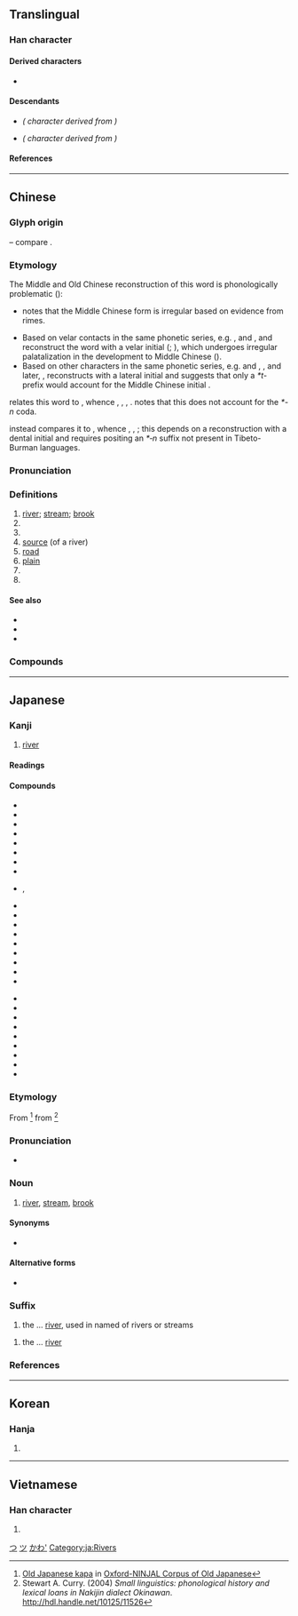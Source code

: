 {{also|州|巛|𫶧}}
{{character info}}
==Translingual==

===Han character===
{{stroke order|strokes=3}}
{{stroke order|type=animate}}
{{Han char|rn=47|rad=巛|as=00|sn=3|four=22000|canj=LLL|ids=⿰丿〢}}

====Derived characters====
* {{l|mul|[[𠆯]], [[𠯀]], [[圳]], [[汌]], [[𦘶]], [[杊]], [[𤆑]], [[㸪]], [[玔]], [[甽]], [[𥃹]], [[𥐣]], [[紃]]([[𬘓]]), [[𧈶]], [[𡔠]], [[訓]]([[训]]), [[𮙰]], [[䡅]], [[𫶨]], [[𪩢]], [[釧]]([[钏]]), [[馴]]([[驯]]), [[𩵙]], [[𩾧]], [[𦤸]], [[順]]([[顺]]), [[𡵅]], [[𡿫]], [[𪯠]], [[𣅕]], [[氚]], [[𫇨]], [[𤽃]], [[𥫨]], [[𥄊]], [[𥬂]], [[𪡢]], [[𩭁]], [[𨤅]]}}

====Descendants====
* {{l|ja|つ}} ''({{w|Hiragana}} character derived from {{w|Man'yōgana}})''
* {{l|ja|ツ}} ''({{w|Katakana}} character derived from {{w|Man'yōgana}})''

====References====
{{Han ref|kx=0323.230|dkj=08673|dj=0624.070|hdz=10032.020|uh=5DDD}}

[[Category:Han characters from which hiragana were derived|つ]]
[[Category:Han characters from which katakana were derived|ツ]]

----

==Chinese==
{{zh-forms|川|alt=巛}}
{{zh-wp|zh|yue}}

===Glyph origin===
{{Han etym}}
{{liushu|p}} – compare {{och-l|水}}.

===Etymology===
The Middle and Old Chinese reconstruction of this word is phonologically problematic ({{zh-ref|STEDT}}):
* {{zh-ref|Karlgren (1957)}} notes that the Middle Chinese form is irregular based on evidence from ''{{w|Shijing}}'' rimes.
* Based on velar contacts in the same phonetic series, e.g. {{zh-l|*巛}}, {{zh-l|*甽}} and {{zh-l|*訓}}, {{zh-ref|Baxter (1992)}} and {{zh-ref|Schuessler (2007)}} reconstruct the word with a velar initial ({{zh-ref|Handel, 1998}}; {{zh-ref|Sagart, 1999}}), which undergoes irregular palatalization in the development to Middle Chinese ({{zh-ref|Baxter, 1992}}).
* Based on other characters in the same phonetic series, e.g. {{zh-l|*順}} and {{zh-l|*馴}}, {{zh-ref|Sagart (1999)}}, and later, {{zh-ref|Baxter and Sagart (2014)}}, reconstructs {{lang|zh|川}} with a lateral initial and suggests that only a ''*t-'' prefix would account for the Middle Chinese initial {{IPAchar|/t͡ɕʰ/}}.

{{zh-ref|Schuessler (2007)}} relates this word to {{cog|sit-pro|*kl(j)u(ŋ/k)||river; valley}}, whence {{och-l|江|river}}, {{och-l|谷|valley|id=2}}, {{cog|bo|ཀླུང||river}}, {{cog|my|ချောင်း||stream}}. {{zh-ref|STEDT}} notes that this does not account for the ''*-n'' coda.

{{zh-ref|STEDT}} instead compares it to {{cog|sit-pro|*m-t(w)əj-n ~ *m-ti-s||water; fluid; liquid; river; soak; spit}}, whence {{och-l|涕|tears|id=1}}, {{cog|tbq-kuk-pro|*tuj||water; fluid; liquid}}, {{cog|cdm|तीः||water; rain; river}}; this depends on a reconstruction with a dental initial and requires positing an ''*‑n'' suffix not present in Tibeto-Burman languages.

===Pronunciation===
{{zh-pron
|m=chuān
|m-s=cuan1
|dg=чүан1
|c=cyun1
|c-t=cun1
|g=con1
|h=pfs=chhôn;gd=con1
|j=cuan1
|mb=chṳ́ing
|md=chuŏng
|mn=chhoan/xm,qz,tp,kh,tn,tc,hc,lk,sx,km,mg:chhng/zz,yl:chhuiⁿ
|mn_note=chhoan - literary; chhng/chhuiⁿ - vernacular (only used in {{zh-l|*尻川}})
|mn-t=cuang1/cuêng1/ceng1
|mn-t_note=cuang1/cuêng1 - literary (cuêng1 - Chaozhou); ceng1 - vernacular (only used in {{zh-l|*尻川}})
|w=1tshoe
|x=qyenn1
|mc=y
|oc=y
|cat=n,v,pn
}}

===Definitions===
{{zh-hanzi}}

# [[river]]; [[stream]]; [[brook]]
# {{zh-synonym|汆|to [[boil]] [[food]] for a short time in boiled water}}
# {{zh-short|四川|[[Sichuan]] Province, China}}
# [[source]] (of a river)
# [[road]]
# [[plain]]
# {{zh-alt-form|穿}}
# {{surname|zh}}

====See also====
* {{zh-l|河}}
* {{zh-l|江}}
* {{zh-l|溪}}

===Compounds===
{{zh-der|一馬平川|三川|中川|伊川|信濃川|八水三川|冰川|名山大川|四川|大川|大金川|大陸冰川|山川|川劇|川后|川土|川堂|川崎|川崎症|川柳|川椒|川流|川流不息|川渟嶽峙|川澤|德川|川澤納汙|川瀆|川穀|川芎|川貝|川費|川資|川軍|川連|川陸|川鹽|巨川|常川|平川|河川|河川襲奪|流血成川|潁川|百川|百川學海|百川歸海|盤川|眠川|眾川赴海|秦川|秦川女|臨川羨魚|芥川賞|荊川集|跋山涉川|跋涉山川|輞川|逝川|金川|銀川|長川|麓川|漢川|均川|川店|防川|川底下|鎮川|邢川|汶川|小川|利川|淅川|婺川|陸川|吳川|梅川}}

{{zh-cat|Landforms|Water}}

----

==Japanese==

===Kanji===
{{ja-kanji|grade=1|rs=巛00}}

# [[river]]

====Readings====
{{ja-readings
|goon=せん
|kanon=せん
|kun=かわ-<かは-
|nanori=か, こ, さわ
}}

====Compounds====
{{der-top3|Compounds}}
* {{ja-r|川%上|かわ%かみ|upstream}}
* {{ja-r|川%下|かわ%しも|downstream}}
* {{ja-r|川%岸|かわ%ぎし|river bank}}
* {{ja-r|川%口|かわ%ぐち|mouth of river}}
* {{ja-r|川%崎|^かわ%さき|Kawasaki}}
* {{ja-r|川%瀬|かわ%せ|rapids}}
* {{ja-r|川%蝉|かわ%せみ|kingfisher}}
* {{ja-r|川%端|かわ%ばた|riverbank}}
* {{ja-r|川%縁|かわ%ぶち}}, {{ja-r|川%縁|かわ%べり|riverside}}
{{der-mid3}}
* {{ja-r|川%獺|かわ%うそ|otter}}
* {{ja-r|川%嫁|かわ%よめ|river [[nymph]]}}
* {{ja-r|川%原|かわ%ら|[[riparian]] plain, flats alongside a river}}
* {{ja-r|川%柳|せん%りゅう|comic haiku}}
* {{ja-r|小%川|お%がわ|brook}}
* {{ja-r|河%川|か%せん|rivers}}
* {{ja-r|山%川|さん%せん|mountains and rivers}}
* {{ja-r|滝%川|たき%がわ|rapids}}
* {{ja-r|谷%川|たに%がわ|mountain stream}}
{{der-mid3}}
* {{ja-r|堀%川|ほり%かわ|canal}}
* {{ja-r|淀%川|^よど%がわ|Yodogawa River}}
* {{ja-r|川%下り|かわ%くだり|going downstream}}
* {{ja-r|川%沿い|かわ%ぞい|along the river}}
* {{ja-r|ドン川|^ドン-がわ|Don River}}
* {{ja-r|天の川|^あま の がわ|Milky Way}}
* {{ja-r|江%戸%川|^え%ど%がわ|Edo River}}
* {{ja-r|角%川|^かど%かわ|surname}}
* {{ja-r|河%川%敷|か%せん%しき|riverbed}}
{{der-bottom}}

===Etymology===
{{ja-kanjitab|かわ|yomi=k|alt=河}}
From {{inh|ja|ojp|-}} {{IPAfont|kapa}}<ref>[http://npcmj.ninjal.ac.jp/interfaces/cgi-bin/dictionary.sh?search=l050025&part=n&db=oncoj Old Japanese kapa] in [http://oncoj.ninjal.ac.jp/ Oxford-NINJAL Corpus of Old Japanese]</ref> from {{inh|ja|jpx-pro|*kapa}}<ref>Stewart A. Curry. (2004) ''Small linguistics: phonological history and lexical loans in Nakijin dialect Okinawan''. http://hdl.handle.net/10125/11526</ref>

===Pronunciation===
{{ja-pron|かわ|acc=2|acc_ref=SMK2}}
* {{a|[[w:Kagoshima dialect|Kagoshima]]}} {{IPA|ja|[ko̞ː]}}

===Noun===
{{ja-noun|かわ|hhira=かは}}

# [[river]], [[stream]], [[brook]]

====Synonyms====
* {{ja-r|河%川|か%せん}}

====Alternative forms====
* {{l|ja|河}}

===Suffix===
{{ja-pos|かわ|hhira=かは|suffix}}

# the ... [[river]], used in named of rivers or streams

{{ja-pos|がわ|hhira=がは|suffix}}

# the ... [[river]]

===References===
<references/>

[[Category:Japanese basic words|かわ']]
[[Category:ja:Rivers]]

----

==Korean==

===Hanja===
{{ko-hanja/new|내|천}}

# {{rfdef|ko|sort=巛00}}

----

==Vietnamese==

===Han character===
{{vi-hantu|[[xuyên]]|rs=巛00}}

# {{rfdef|vi|sort=巛00}}

[[Category:CJKV radicals| ]]